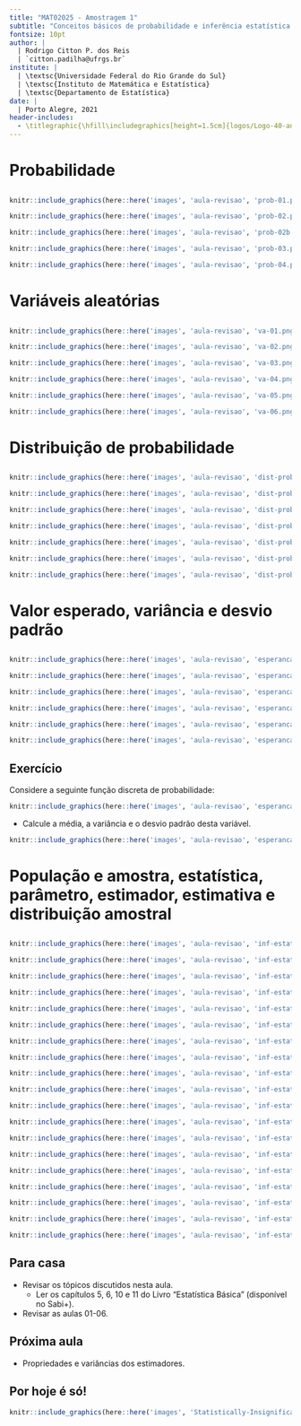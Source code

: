```yaml
---
title: "MAT02025 - Amostragem 1"
subtitle: "Conceitos básicos de probabilidade e inferência estatística: uma revisão"
fontsize: 10pt
author: |
  | Rodrigo Citton P. dos Reis
  | `citton.padilha@ufrgs.br`
institute: |
  | \textsc{Universidade Federal do Rio Grande do Sul}
  | \textsc{Instituto de Matemática e Estatística}
  | \textsc{Departamento de Estatística}
date: |
  | Porto Alegre, 2021
header-includes:
  - \titlegraphic{\hfill\includegraphics[height=1.5cm]{logos/Logo-40-anos-estatistica.png}}
---
```


# Probabilidade

## {.allowframebreaks}

```r

knitr::include_graphics(here::here('images', 'aula-revisao', 'prob-01.png'))

```

\framebreak

```r

knitr::include_graphics(here::here('images', 'aula-revisao', 'prob-02.png'))

```

\framebreak

```r

knitr::include_graphics(here::here('images', 'aula-revisao', 'prob-02b.png'))

```

\framebreak

```r

knitr::include_graphics(here::here('images', 'aula-revisao', 'prob-03.png'))

```

\framebreak

```r

knitr::include_graphics(here::here('images', 'aula-revisao', 'prob-04.png'))

```

# Variáveis aleatórias

## {.allowframebreaks}

```r

knitr::include_graphics(here::here('images', 'aula-revisao', 'va-01.png'))

```

\framebreak

```r

knitr::include_graphics(here::here('images', 'aula-revisao', 'va-02.png'))

```

\framebreak

```r

knitr::include_graphics(here::here('images', 'aula-revisao', 'va-03.png'))

```

\framebreak

```r

knitr::include_graphics(here::here('images', 'aula-revisao', 'va-04.png'))

```

\framebreak

```r

knitr::include_graphics(here::here('images', 'aula-revisao', 'va-05.png'))

```

\framebreak

```r

knitr::include_graphics(here::here('images', 'aula-revisao', 'va-06.png'))

```

# Distribuição de probabilidade

## {.allowframebreaks}

```r

knitr::include_graphics(here::here('images', 'aula-revisao', 'dist-prob-01.png'))

```

\framebreak

```r

knitr::include_graphics(here::here('images', 'aula-revisao', 'dist-prob-02.png'))

```

\framebreak

```r

knitr::include_graphics(here::here('images', 'aula-revisao', 'dist-prob-03.png'))

```

\framebreak

```r

knitr::include_graphics(here::here('images', 'aula-revisao', 'dist-prob-04.png'))

```

\framebreak

```r

knitr::include_graphics(here::here('images', 'aula-revisao', 'dist-prob-05.png'))

```

\framebreak

```r

knitr::include_graphics(here::here('images', 'aula-revisao', 'dist-prob-06.png'))

```

\framebreak

```r

knitr::include_graphics(here::here('images', 'aula-revisao', 'dist-prob-07.png'))

```

# Valor esperado, variância e desvio padrão

## {.allowframebreaks}

```r

knitr::include_graphics(here::here('images', 'aula-revisao', 'esperanca_variancia-01.png'))

```

\framebreak

```r

knitr::include_graphics(here::here('images', 'aula-revisao', 'esperanca_variancia-02.png'))

```

\framebreak

```r

knitr::include_graphics(here::here('images', 'aula-revisao', 'esperanca_variancia-03.png'))

```

\framebreak

```r

knitr::include_graphics(here::here('images', 'aula-revisao', 'esperanca_variancia-04.png'))

```

\framebreak

```r

knitr::include_graphics(here::here('images', 'aula-revisao', 'esperanca_variancia-05.png'))

```

\framebreak

```r

knitr::include_graphics(here::here('images', 'aula-revisao', 'esperanca_variancia-06.png'))

```

## Exercício {.allowframebreaks}

Considere a seguinte função discreta de probabilidade:

```r

knitr::include_graphics(here::here('images', 'aula-revisao', 'esperanca_variancia-07.png'))

```

- Calcule a média, a variância e o desvio padrão desta variável.

\framebreak

```r

knitr::include_graphics(here::here('images', 'aula-revisao', 'esperanca_variancia-08.png'))

```

# População e amostra, estatística, parâmetro, estimador, estimativa e distribuição amostral

## {.allowframebreaks}

```r

knitr::include_graphics(here::here('images', 'aula-revisao', 'inf-estat-01.png'))

```

\framebreak

```r

knitr::include_graphics(here::here('images', 'aula-revisao', 'inf-estat-02.png'))

```

\framebreak

```r

knitr::include_graphics(here::here('images', 'aula-revisao', 'inf-estat-03.png'))

```

\framebreak

```r

knitr::include_graphics(here::here('images', 'aula-revisao', 'inf-estat-04.png'))

```

\framebreak

```r

knitr::include_graphics(here::here('images', 'aula-revisao', 'inf-estat-05.png'))

```

\framebreak

```r

knitr::include_graphics(here::here('images', 'aula-revisao', 'inf-estat-06.png'))

```

\framebreak

```r

knitr::include_graphics(here::here('images', 'aula-revisao', 'inf-estat-07.png'))

```

\framebreak

```r

knitr::include_graphics(here::here('images', 'aula-revisao', 'inf-estat-08.png'))

```

\framebreak

```r

knitr::include_graphics(here::here('images', 'aula-revisao', 'inf-estat-09.png'))

```

\framebreak

```r

knitr::include_graphics(here::here('images', 'aula-revisao', 'inf-estat-10.png'))

```

\framebreak

```r

knitr::include_graphics(here::here('images', 'aula-revisao', 'inf-estat-11.png'))

```

\framebreak

```r

knitr::include_graphics(here::here('images', 'aula-revisao', 'inf-estat-12.png'))

```

\framebreak

```r

knitr::include_graphics(here::here('images', 'aula-revisao', 'inf-estat-13.png'))

```

\framebreak

```r

knitr::include_graphics(here::here('images', 'aula-revisao', 'inf-estat-14.png'))

```

\framebreak

```r

knitr::include_graphics(here::here('images', 'aula-revisao', 'inf-estat-15.png'))

```

\framebreak

```r

knitr::include_graphics(here::here('images', 'aula-revisao', 'inf-estat-16.png'))

```

\framebreak

```r

knitr::include_graphics(here::here('images', 'aula-revisao', 'inf-estat-17.png'))

```

\framebreak

```r

knitr::include_graphics(here::here('images', 'aula-revisao', 'inf-estat-18.png'))

```

\framebreak

```r

knitr::include_graphics(here::here('images', 'aula-revisao', 'inf-estat-19.png'))

```

## Para casa

- Revisar os tópicos discutidos nesta aula.
    + Ler os capítulos 5, 6, 10 e 11 do Livro "Estatística Básica"\footnote{Morettin, P. A. e Bussab, W. O. {\bf Estatística Básica}, Saraiva, 2010.} (disponível no Sabi+).
- Revisar as aulas 01-06.

## Próxima aula

- Propriedades e variâncias dos estimadores.

## Por hoje é só!

\begin{center}
{\bf Bons estudos!}
\end{center}

```r

knitr::include_graphics(here::here('images', 'Statistically-Insignificant-corda-bamba.jpg'))

```

